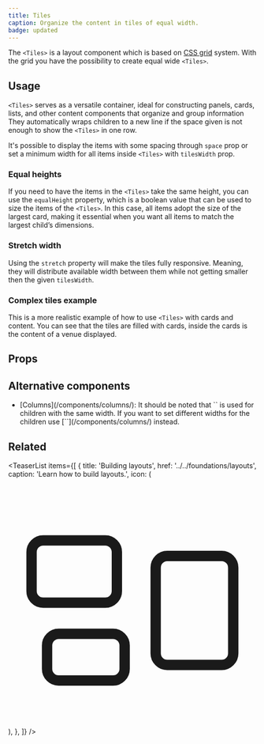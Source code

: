 ```yaml
---
title: Tiles
caption: Organize the content in tiles of equal width.
badge: updated
---
```


The `<Tiles>` is a layout component which is based on [CSS grid](https://www.w3schools.com/css/css_grid.asp) system. With the grid you have the possibility to create equal wide `<Tiles>`.

## Usage

`<Tiles>` serves as a versatile container, ideal for constructing panels, cards, lists, and other content components that organize and group information They automatically wraps children to a new line if the space given is not enough to show the `<Tiles>` in one row.

It's possible to display the items with some spacing through `space` prop or set a minimum width for all items inside `<Tiles>` with `tilesWidth` prop.

### Equal heights

If you need to have the items in the `<Tiles>` take the same height, you can use the `equalHeight` property, which is a boolean value that can be used to size the items of the `<Tiles>`. In this case, all items adopt the size of the largest card, making it essential when you want all items to match the largest child’s dimensions.

<ComponentDemo file="./tiles-autoRows.demo.tsx" />

### Stretch width

Using the `stretch` property will make the tiles fully responsive. Meaning, they will distribute available width between them while not getting smaller then the given `tilesWidth`.

<ComponentDemo file="./tiles-stretch.demo.tsx" />

### Complex tiles example

This is a more realistic example of how to use `<Tiles>` with cards and content. You can see that the tiles are filled with cards, inside the cards is the content of a venue displayed.

<ComponentDemo file="./tiles-complex.demo.tsx" />

## Props

<StorybookHintMessage component={title} />

<PropsTable component={title} />

## Alternative components

<ul>
  <li>
    [Columns](/components/columns/): It should be noted that `<Tiles>` is used for children with the same width. If you want to set different widths for the children use [`<Columns>`](/components/columns/) instead.
</li>
</ul>

## Related

<TeaserList
  items={[
    {
      title: 'Building layouts',
      href: '../../foundations/layouts',
      caption: 'Learn how to build layouts.',
      icon: (
        <svg
          xmlns="http://www.w3.org/2000/svg"
          fill="none"
          viewBox="0 0 24 24"
          strokeWidth={1.5}
          stroke="currentColor"
          className="size-6"
        >
          <path
            strokeLinecap="round"
            strokeLinejoin="round"
            d="M2.25 7.125C2.25 6.504 2.754 6 3.375 6h6c.621 0 1.125.504 1.125 1.125v3.75c0 .621-.504 1.125-1.125 1.125h-6a1.125 1.125 0 0 1-1.125-1.125v-3.75ZM14.25 8.625c0-.621.504-1.125 1.125-1.125h5.25c.621 0 1.125.504 1.125 1.125v8.25c0 .621-.504 1.125-1.125 1.125h-5.25a1.125 1.125 0 0 1-1.125-1.125v-8.25ZM3.75 16.125c0-.621.504-1.125 1.125-1.125h5.25c.621 0 1.125.504 1.125 1.125v2.25c0 .621-.504 1.125-1.125 1.125h-5.25a1.125 1.125 0 0 1-1.125-1.125v-2.25Z"
          />
        </svg>
      ),
    },
  ]}
/>

